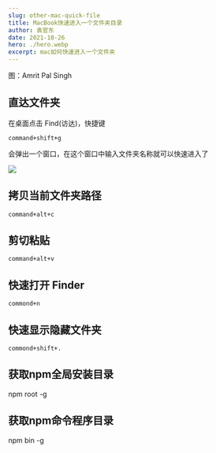 ```yaml
---
slug: other-mac-quick-file
title: MacBook快速进入一个文件夹目录
author: 袁官东
date: 2021-10-26
hero: ./hero.webp
excerpt: mac如何快速进入一个文件夹
---
```


<div className={"img-desc"}>图：Amrit Pal Singh</div>


## 直达文件夹

在桌面点击 Find(访达)，快捷键

```
command+shift+g
```

会弹出一个窗口，在这个窗口中输入文件夹名称就可以快速进入了

<img src="./1.jpg" />

## 拷贝当前文件夹路径

```
command+alt+c
```

## 剪切粘贴

```
command+alt+v
```

## 快速打开 Finder

```
commond+n
```

## 快速显示隐藏文件夹
```
commond+shift+.
```

## 获取npm全局安装目录
npm root -g

## 获取npm命令程序目录
npm bin -g